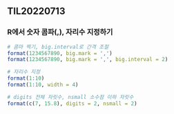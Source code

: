 ## TIL20220713

### R에서 숫자 콤파(,), 자리수 지정하기

```r
# 콤마 찍기, big.interval로 간격 조절
format(1234567890, big.mark = ',')
format(1234567890, big.mark = ',', big.interval = 2)

# 자리수 지정
format(1:10)
format(1:10, width = 4)

# digits 전체 자릿수, nsmall 소수점 이하 자릿수
format(c(7, 15.8), digits = 2, nsmall = 2)
```
